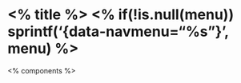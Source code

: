 <% title %> <% if(!is.null(menu)) sprintf('{data-navmenu="%s"}', menu) %>
====================================================

<% components %>
